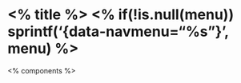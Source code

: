 <% title %> <% if(!is.null(menu)) sprintf('{data-navmenu="%s"}', menu) %>
====================================================

<% components %>
